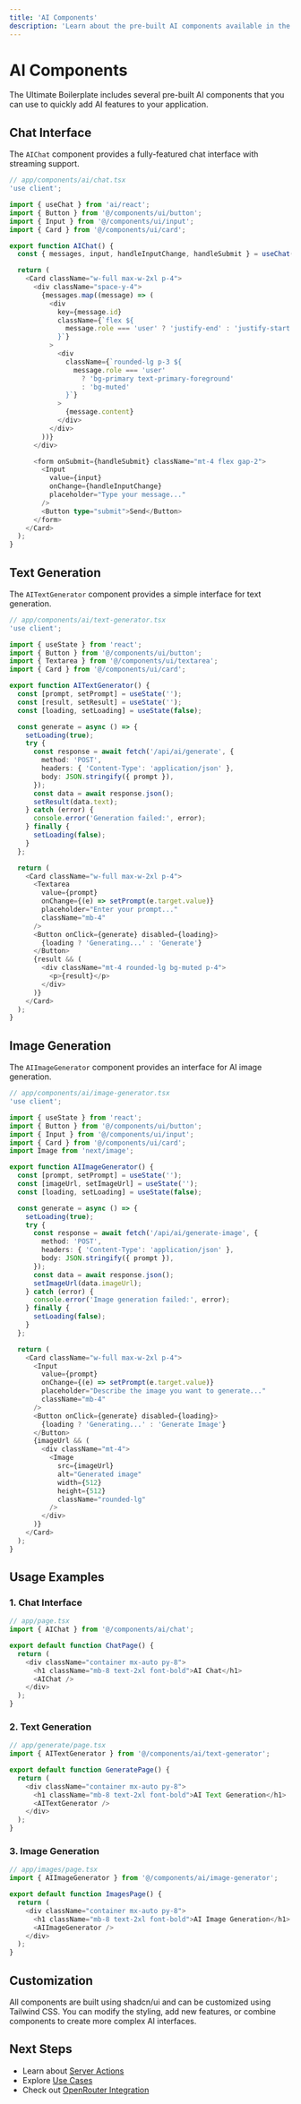```yaml
---
title: 'AI Components'
description: 'Learn about the pre-built AI components available in the boilerplate'
---
```


# AI Components

The Ultimate Boilerplate includes several pre-built AI components that you can use to quickly add AI features to your application.

## Chat Interface

The `AIChat` component provides a fully-featured chat interface with streaming support.

```typescript
// app/components/ai/chat.tsx
'use client';

import { useChat } from 'ai/react';
import { Button } from '@/components/ui/button';
import { Input } from '@/components/ui/input';
import { Card } from '@/components/ui/card';

export function AIChat() {
  const { messages, input, handleInputChange, handleSubmit } = useChat();

  return (
    <Card className="w-full max-w-2xl p-4">
      <div className="space-y-4">
        {messages.map((message) => (
          <div
            key={message.id}
            className={`flex ${
              message.role === 'user' ? 'justify-end' : 'justify-start'
            }`}
          >
            <div
              className={`rounded-lg p-3 ${
                message.role === 'user'
                  ? 'bg-primary text-primary-foreground'
                  : 'bg-muted'
              }`}
            >
              {message.content}
            </div>
          </div>
        ))}
      </div>

      <form onSubmit={handleSubmit} className="mt-4 flex gap-2">
        <Input
          value={input}
          onChange={handleInputChange}
          placeholder="Type your message..."
        />
        <Button type="submit">Send</Button>
      </form>
    </Card>
  );
}
```

## Text Generation

The `AITextGenerator` component provides a simple interface for text generation.

```typescript
// app/components/ai/text-generator.tsx
'use client';

import { useState } from 'react';
import { Button } from '@/components/ui/button';
import { Textarea } from '@/components/ui/textarea';
import { Card } from '@/components/ui/card';

export function AITextGenerator() {
  const [prompt, setPrompt] = useState('');
  const [result, setResult] = useState('');
  const [loading, setLoading] = useState(false);

  const generate = async () => {
    setLoading(true);
    try {
      const response = await fetch('/api/ai/generate', {
        method: 'POST',
        headers: { 'Content-Type': 'application/json' },
        body: JSON.stringify({ prompt }),
      });
      const data = await response.json();
      setResult(data.text);
    } catch (error) {
      console.error('Generation failed:', error);
    } finally {
      setLoading(false);
    }
  };

  return (
    <Card className="w-full max-w-2xl p-4">
      <Textarea
        value={prompt}
        onChange={(e) => setPrompt(e.target.value)}
        placeholder="Enter your prompt..."
        className="mb-4"
      />
      <Button onClick={generate} disabled={loading}>
        {loading ? 'Generating...' : 'Generate'}
      </Button>
      {result && (
        <div className="mt-4 rounded-lg bg-muted p-4">
          <p>{result}</p>
        </div>
      )}
    </Card>
  );
}
```

## Image Generation

The `AIImageGenerator` component provides an interface for AI image generation.

```typescript
// app/components/ai/image-generator.tsx
'use client';

import { useState } from 'react';
import { Button } from '@/components/ui/button';
import { Input } from '@/components/ui/input';
import { Card } from '@/components/ui/card';
import Image from 'next/image';

export function AIImageGenerator() {
  const [prompt, setPrompt] = useState('');
  const [imageUrl, setImageUrl] = useState('');
  const [loading, setLoading] = useState(false);

  const generate = async () => {
    setLoading(true);
    try {
      const response = await fetch('/api/ai/generate-image', {
        method: 'POST',
        headers: { 'Content-Type': 'application/json' },
        body: JSON.stringify({ prompt }),
      });
      const data = await response.json();
      setImageUrl(data.imageUrl);
    } catch (error) {
      console.error('Image generation failed:', error);
    } finally {
      setLoading(false);
    }
  };

  return (
    <Card className="w-full max-w-2xl p-4">
      <Input
        value={prompt}
        onChange={(e) => setPrompt(e.target.value)}
        placeholder="Describe the image you want to generate..."
        className="mb-4"
      />
      <Button onClick={generate} disabled={loading}>
        {loading ? 'Generating...' : 'Generate Image'}
      </Button>
      {imageUrl && (
        <div className="mt-4">
          <Image
            src={imageUrl}
            alt="Generated image"
            width={512}
            height={512}
            className="rounded-lg"
          />
        </div>
      )}
    </Card>
  );
}
```

## Usage Examples

### 1. Chat Interface

```typescript
// app/page.tsx
import { AIChat } from '@/components/ai/chat';

export default function ChatPage() {
  return (
    <div className="container mx-auto py-8">
      <h1 className="mb-8 text-2xl font-bold">AI Chat</h1>
      <AIChat />
    </div>
  );
}
```

### 2. Text Generation

```typescript
// app/generate/page.tsx
import { AITextGenerator } from '@/components/ai/text-generator';

export default function GeneratePage() {
  return (
    <div className="container mx-auto py-8">
      <h1 className="mb-8 text-2xl font-bold">AI Text Generation</h1>
      <AITextGenerator />
    </div>
  );
}
```

### 3. Image Generation

```typescript
// app/images/page.tsx
import { AIImageGenerator } from '@/components/ai/image-generator';

export default function ImagesPage() {
  return (
    <div className="container mx-auto py-8">
      <h1 className="mb-8 text-2xl font-bold">AI Image Generation</h1>
      <AIImageGenerator />
    </div>
  );
}
```

## Customization

All components are built using shadcn/ui and can be customized using Tailwind CSS. You can modify the styling, add new features, or combine components to create more complex AI interfaces.

## Next Steps

- Learn about [Server Actions](/docs/ai/server-actions)
- Explore [Use Cases](/docs/ai/use-cases)
- Check out [OpenRouter Integration](/docs/ai/openrouter) 